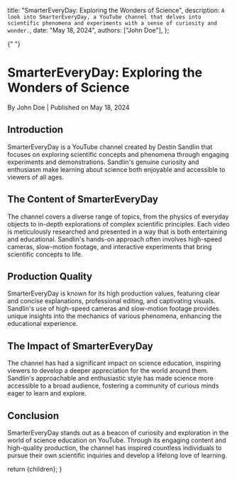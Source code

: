 
  title: "SmarterEveryDay: Exploring the Wonders of Science",
  description: `A look into SmarterEveryDay, a YouTube channel that delves into scientific phenomena and experiments with a sense of curiosity and wonder.`,
  date: "May 18, 2024",
  authors: ["John Doe"],
};

{" "}

<h1>SmarterEveryDay: Exploring the Wonders of Science</h1>
<div className="text-sm text-gray-500 dark:text-gray-400">
  By John Doe | Published on May 18, 2024
</div>
<section id="introduction">
  <h2>Introduction</h2>
  <span>
    SmarterEveryDay is a YouTube channel created by Destin Sandlin that focuses
    on exploring scientific concepts and phenomena through engaging experiments
    and demonstrations. Sandlin's genuine curiosity and enthusiasm make learning
    about science both enjoyable and accessible to viewers of all ages.
  </span>
</section>
<section id="the-content-of-smartereveryday">
  <h2>The Content of SmarterEveryDay</h2>
  <span>
    The channel covers a diverse range of topics, from the physics of everyday
    objects to in-depth explorations of complex scientific principles. Each
    video is meticulously researched and presented in a way that is both
    entertaining and educational. Sandlin's hands-on approach often involves
    high-speed cameras, slow-motion footage, and interactive experiments that
    bring scientific concepts to life.
  </span>
</section>
<section id="production-quality">
  <h2>Production Quality</h2>
  <span>
    SmarterEveryDay is known for its high production values, featuring clear and
    concise explanations, professional editing, and captivating visuals.
    Sandlin's use of high-speed cameras and slow-motion footage provides unique
    insights into the mechanics of various phenomena, enhancing the educational
    experience.
  </span>
</section>
<section id="the-impact-of-smartereveryday">
  <h2>The Impact of SmarterEveryDay</h2>
  <span>
    The channel has had a significant impact on science education, inspiring
    viewers to develop a deeper appreciation for the world around them.
    Sandlin's approachable and enthusiastic style has made science more
    accessible to a broad audience, fostering a community of curious minds eager
    to learn and explore.
  </span>
</section>
<section id="conclusion">
  <h2>Conclusion</h2>
  <span>
    SmarterEveryDay stands out as a beacon of curiosity and exploration in the
    world of science education on YouTube. Through its engaging content and
    high-quality production, the channel has inspired countless individuals to
    pursue their own scientific inquiries and develop a lifelong love of
    learning.
  </span>
</section>

  return <MdxLayout>{children}</MdxLayout>;
}
